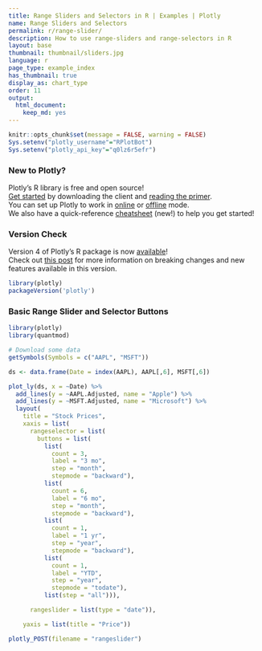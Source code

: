 ```yaml
---
title: Range Sliders and Selectors in R | Examples | Plotly
name: Range Sliders and Selectors
permalink: r/range-slider/
description: How to use range-sliders and range-selectors in R
layout: base
thumbnail: thumbnail/sliders.jpg
language: r
page_type: example_index
has_thumbnail: true
display_as: chart_type
order: 11
output:
  html_document:
    keep_md: yes
---
```


```r
knitr::opts_chunk$set(message = FALSE, warning = FALSE)
Sys.setenv("plotly_username"="RPlotBot")
Sys.setenv("plotly_api_key"="q0lz6r5efr")
```
### New to Plotly?

Plotly's R library is free and open source!<br>
[Get started](https://plot.ly/r/getting-started/) by downloading the client and [reading the primer](https://plot.ly/r/getting-started/).<br>
You can set up Plotly to work in [online](https://plot.ly/r/getting-started/#hosting-graphs-in-your-online-plotly-account) or [offline](https://plot.ly/r/offline/) mode.<br>
We also have a quick-reference [cheatsheet](https://images.plot.ly/plotly-documentation/images/r_cheat_sheet.pdf) (new!) to help you get started!

### Version Check

Version 4 of Plotly's R package is now [available](https://plot.ly/r/getting-started/#installation)!<br>
Check out [this post](http://moderndata.plot.ly/upgrading-to-plotly-4-0-and-above/) for more information on breaking changes and new features available in this version.
```r
library(plotly)
packageVersion('plotly')
```

### Basic Range Slider and Selector Buttons

```r
library(plotly)
library(quantmod)

# Download some data
getSymbols(Symbols = c("AAPL", "MSFT"))

ds <- data.frame(Date = index(AAPL), AAPL[,6], MSFT[,6])

plot_ly(ds, x = ~Date) %>%
  add_lines(y = ~AAPL.Adjusted, name = "Apple") %>%
  add_lines(y = ~MSFT.Adjusted, name = "Microsoft") %>%
  layout(
    title = "Stock Prices",
    xaxis = list(
      rangeselector = list(
        buttons = list(
          list(
            count = 3,
            label = "3 mo",
            step = "month",
            stepmode = "backward"),
          list(
            count = 6,
            label = "6 mo",
            step = "month",
            stepmode = "backward"),
          list(
            count = 1,
            label = "1 yr",
            step = "year",
            stepmode = "backward"),
          list(
            count = 1,
            label = "YTD",
            step = "year",
            stepmode = "todate"),
          list(step = "all"))),

      rangeslider = list(type = "date")),

    yaxis = list(title = "Price"))
```

```r
plotly_POST(filename = "rangeslider")
```
